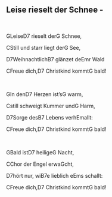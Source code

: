 ## Leise rieselt der Schnee - 
\
<p class='song show-chords'><span class='chord'>G</span>Leise<span class='chord'>D7</span> rieselt der<span class='chord'>G</span> Schnee,</p>
<p class='song show-chords'><span class='chord'>C</span>Still und starr liegt der<span class='chord'>G</span> See,</p>
<p class='song show-chords'><span class='chord'>D7</span>Weihnachtlich<span class='chord'>B7</span> glänzet de<span class='chord'>Em</span>r Wald</p>
<p class='song show-chords'><span class='chord'>C</span>Freue dich,<span class='chord'>D7</span> Christkind kommt<span class='chord'>G</span> bald!</p>
\
<p class='song show-chords'><span class='chord'>G</span>In den<span class='chord'>D7</span> Herzen ist's<span class='chord'>G</span> warm,</p>
<p class='song show-chords'><span class='chord'>C</span>still schweigt Kummer und<span class='chord'>G</span> Harm,</p>
<p class='song show-chords'><span class='chord'>D7</span>Sorge des<span class='chord'>B7</span> Lebens verh<span class='chord'>Em</span>allt:</p>
<p class='song show-chords'><span class='chord'>C</span>Freue dich,<span class='chord'>D7</span> Christkind kommt<span class='chord'>G</span> bald!</p>
\
<p class='song show-chords'><span class='chord'>G</span>Bald ist<span class='chord'>D7</span> heilige<span class='chord'>G</span> Nacht,</p>
<p class='song show-chords'><span class='chord'>C</span>Chor der Engel erwa<span class='chord'>G</span>cht,</p>
<p class='song show-chords'><span class='chord'>D7</span>hört nur, wi<span class='chord'>B7</span>e lieblich e<span class='chord'>Em</span>s schallt:</p>
<p class='song show-chords'><span class='chord'>C</span>Freue dich,<span class='chord'>D7</span> Christkind kommt<span class='chord'>G</span> bald!</p>
\
